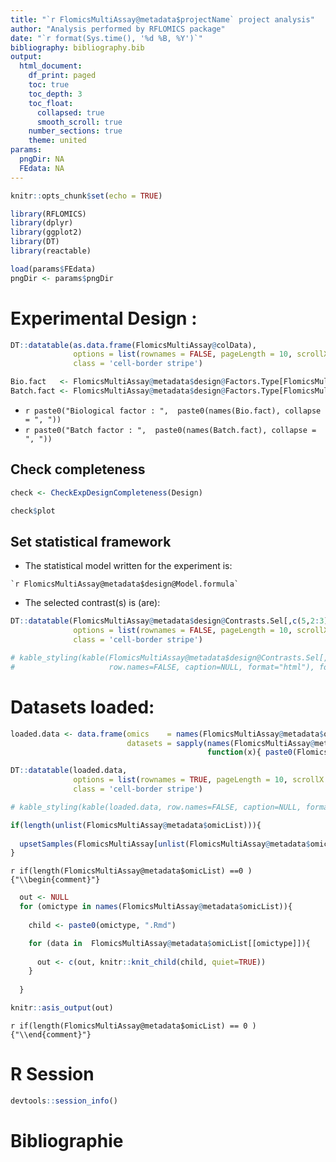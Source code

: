 ```yaml
---
title: "`r FlomicsMultiAssay@metadata$projectName` project analysis"
author: "Analysis performed by RFLOMICS package"
date: "`r format(Sys.time(), '%d %B, %Y')`"
bibliography: bibliography.bib
output: 
  html_document:
    df_print: paged
    toc: true
    toc_depth: 3
    toc_float:
      collapsed: true
      smooth_scroll: true
    number_sections: true
    theme: united
params: 
  pngDir: NA
  FEdata: NA
---
```



```r
knitr::opts_chunk$set(echo = TRUE)

```

```r

library(RFLOMICS)
library(dplyr)
library(ggplot2)
library(DT)
library(reactable)

```



```r

load(params$FEdata)
pngDir <- params$pngDir

```


# Experimental Design :


<!-- ## Sample sheet overview -->

```r

DT::datatable(as.data.frame(FlomicsMultiAssay@colData), 
              options = list(rownames = FALSE, pageLength = 10, scrollX = T, dom = 'tip'),
              class = 'cell-border stripe')

```


```r

Bio.fact   <- FlomicsMultiAssay@metadata$design@Factors.Type[FlomicsMultiAssay@metadata$design@Factors.Type == "Bio"]
Batch.fact <- FlomicsMultiAssay@metadata$design@Factors.Type[FlomicsMultiAssay@metadata$design@Factors.Type == "batch"]

```

* `r paste0("Biological factor : ",  paste0(names(Bio.fact), collapse = ", "))`
* `r paste0("Batch factor : ",  paste0(names(Batch.fact), collapse = ", "))`



## Check completeness

```r
check <- CheckExpDesignCompleteness(Design)

check$plot
```


<!-- ```{r checkDesignAsis, echo=FALSE, results="asis", eval=FALSE} -->
<!-- kable_styling(kable(check$count, row.names=FALSE, caption=NULL,  format="html"), font_size=12, full_width = F, position = "left") -->
<!-- ``` -->

## Set statistical framework

* The statistical model written for the experiment is:  

```
`r FlomicsMultiAssay@metadata$design@Model.formula`
```

* The selected contrast(s) is (are):

```r

DT::datatable(FlomicsMultiAssay@metadata$design@Contrasts.Sel[,c(5,2:3)], 
              options = list(rownames = FALSE, pageLength = 10, scrollX = T, dom = 'tip'),
              class = 'cell-border stripe')

# kable_styling(kable(FlomicsMultiAssay@metadata$design@Contrasts.Sel[,c(5,2:3)], 
#                     row.names=FALSE, caption=NULL, format="html"), font_size=12,full_width = F, position = "left")
```

# Datasets loaded:


```r

loaded.data <- data.frame(omics    = names(FlomicsMultiAssay@metadata$omicList),
                          datasets = sapply(names(FlomicsMultiAssay@metadata$omicList), 
                                            function(x){ paste0(FlomicsMultiAssay@metadata$omicList[[x]], collapse = ", ") }))

DT::datatable(loaded.data, 
              options = list(rownames = TRUE, pageLength = 10, scrollX = T, dom = 'tip'),
              class = 'cell-border stripe')

# kable_styling(kable(loaded.data, row.names=FALSE, caption=NULL, format="html"), font_size=12,full_width = F, position = "left")

if(length(unlist(FlomicsMultiAssay@metadata$omicList))){
  
  upsetSamples(FlomicsMultiAssay[unlist(FlomicsMultiAssay@metadata$omicList),])
}

```


`r if(length(FlomicsMultiAssay@metadata$omicList) ==0 ) {"\\begin{comment}"}`


```r

  out <- NULL
  for (omictype in names(FlomicsMultiAssay@metadata$omicList)){ 
    
    child <- paste0(omictype, ".Rmd")

    for (data in  FlomicsMultiAssay@metadata$omicList[[omictype]]){
      
      out <- c(out, knitr::knit_child(child, quiet=TRUE))  
    }
    
  }

knitr::asis_output(out)

```

`r if(length(FlomicsMultiAssay@metadata$omicList) == 0 ) {"\\end{comment}"}`

# R Session

```r
devtools::session_info()
```


# Bibliographie


